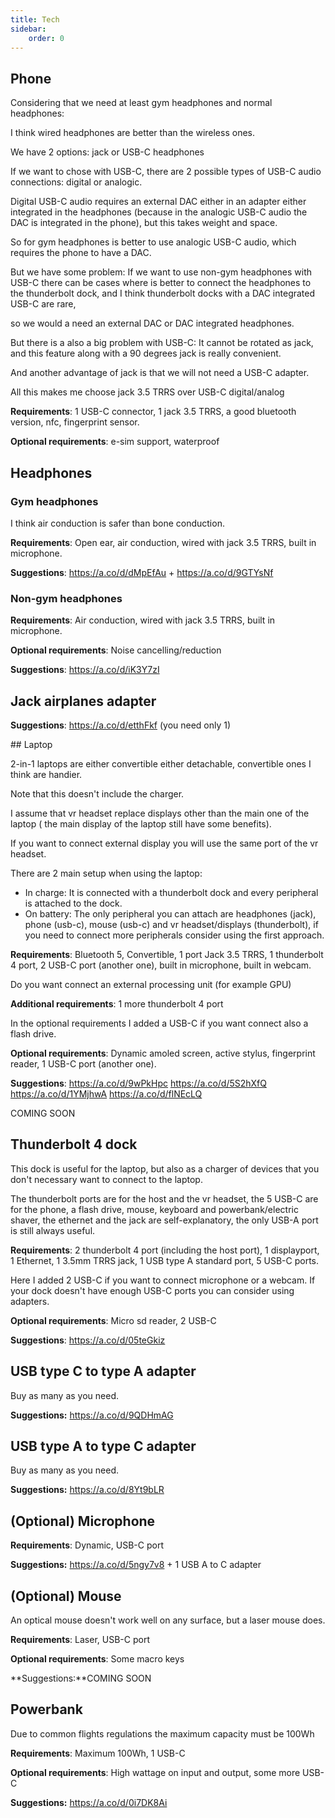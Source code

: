 ```yaml
---
title: Tech
sidebar:
    order: 0
---
```



## Phone

Considering that we need at least gym headphones and normal headphones:

I think wired headphones are better than the wireless ones.

We have 2 options: jack or USB-C headphones

If we want to chose with USB-C, there are 2 possible types of USB-C audio connections: digital or analogic.

Digital USB-C audio requires an external DAC either in an adapter either integrated in the headphones (because in the analogic USB-C audio the DAC is integrated in the phone), but this takes weight and space.

So for gym headphones is better to use analogic USB-C audio, which requires the phone to have a DAC.

But we have some problem: If we want to use non-gym headphones with USB-C there can be cases where is better to connect the headphones to the thunderbolt dock, and I think thunderbolt docks with a DAC integrated USB-C are rare,

so we would a need an external DAC or DAC integrated headphones.

But there is a also a big problem with USB-C: It cannot be rotated as jack, and this feature along with a 90 degrees jack is really convenient.

And another advantage of jack is that we will not need a USB-C adapter.

All this makes me choose jack 3.5 TRRS over USB-C digital/analog


**Requirements**: 1 USB-C connector, 1 jack 3.5 TRRS, a good bluetooth version, nfc, fingerprint sensor.

**Optional requirements**: e-sim support, waterproof

## Headphones
### Gym headphones

I think air conduction is safer than bone conduction.

**Requirements**: Open ear, air conduction, wired with jack 3.5 TRRS, built in microphone.

**Suggestions**:
<Tabs>
<TabItem label="low budget">
https://a.co/d/dMpEfAu
+
https://a.co/d/9GTYsNf
</TabItem>
</Tabs>

### Non-gym headphones
**Requirements**: Air conduction, wired with jack 3.5 TRRS, built in microphone.

**Optional requirements**: Noise cancelling/reduction

**Suggestions**:
<Tabs>
<TabItem label="low budget">https://a.co/d/iK3Y7zI</TabItem>
</Tabs>

## Jack airplanes adapter

**Suggestions**: https://a.co/d/etthFkf (you need only 1)

<Tabs>
<TabItem label="I want a 2-in-1 laptop">
## Laptop

2-in-1 laptops are either convertible either detachable, convertible ones I think are handier.  

Note that this doesn't include the charger.

I assume that vr headset replace displays other than the main one of the laptop ( the main display of the laptop still have some benefits).

If you want to connect external display you will use the same port of the vr headset.

There are 2 main setup when using the laptop:
- In charge: It is connected with a thunderbolt dock and every peripheral is attached to the dock.
- On battery: The only peripheral you can attach are headphones (jack), phone (usb-c), mouse (usb-c) and vr headset/displays (thunderbolt), if you need to connect more peripherals consider using the first approach.

**Requirements**: Bluetooth 5, Convertible, 1 port Jack 3.5 TRRS, 1 thunderbolt 4 port, 2 USB-C port (another one), built in microphone, built in webcam.

Do you want connect an external processing unit (for example GPU)
<Tabs>
<TabItem label="No">

</TabItem>
<TabItem label="Yes">

**Additional requirements**: 1 more thunderbolt 4 port

</TabItem>
</Tabs>

In the optional requirements I added a USB-C if you want connect also a flash drive.

**Optional requirements**: Dynamic amoled screen, active stylus, fingerprint reader, 1 USB-C port (another one).

**Suggestions**:
<Tabs>
<TabItem label="Low budget">https://a.co/d/9wPkHpc</TabItem>
<TabItem label="Medium budget">https://a.co/d/5S2hXfQ</TabItem>
<TabItem label="High budget">https://a.co/d/1YMjhwA</TabItem>
<TabItem label="Very High budget">https://a.co/d/flNEcLQ</TabItem>
</Tabs>

</TabItem>
<TabItem label="I don't want a 2-in-1 laptop or I want an external tablet">
COMING SOON
</TabItem>
</Tabs>

## Thunderbolt 4 dock

This dock is useful for the laptop, but also as a charger of devices that you don't necessary want to connect to the laptop.

The thunderbolt ports are for the host and the vr headset, the 5 USB-C are for the phone, a flash drive, mouse, keyboard and powerbank/electric shaver, the ethernet and the jack are self-explanatory, the only USB-A port is still always useful.

**Requirements**: 2 thunderbolt 4 port (including the host port), 1 displayport, 1 Ethernet, 1 3.5mm TRRS jack, 1 USB type A standard port, 5 USB-C ports.

Here I added 2 USB-C if you want to connect microphone or a webcam. If your dock doesn't have enough USB-C ports you can consider using adapters.

**Optional requirements**: Micro sd reader, 2 USB-C

**Suggestions**:
https://a.co/d/05teGkiz

## USB type C to type A adapter

Buy as many as you need.

**Suggestions:**
https://a.co/d/9QDHmAG

## USB type A to type C adapter

Buy as many as you need.

**Suggestions:**
https://a.co/d/8Yt9bLR

## (Optional) Microphone

**Requirements**: Dynamic, USB-C port

**Suggestions:**
<Tabs>
<TabItem label="Low budget">https://a.co/d/5ngy7v8 + 1 USB A to C adapter</TabItem>
</Tabs>

## (Optional) Mouse

An optical mouse doesn't work well on any surface, but a laser mouse does.

**Requirements**: Laser, USB-C port

**Optional requirements**: Some macro keys

**Suggestions:**COMING SOON

## Powerbank

Due to common flights regulations the maximum capacity must be 100Wh

**Requirements**: Maximum 100Wh, 1 USB-C

**Optional requirements**: High wattage on input and output, some more USB-C

**Suggestions:**
<Tabs>
<TabItem label="Medium budget">https://a.co/d/0i7DK8Ai</TabItem>
</Tabs>
